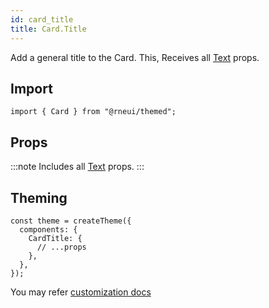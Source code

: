 ```yaml
---
id: card_title
title: Card.Title
---
```



<IconsStyle />

Add a general title to the Card.
This, Receives all [Text](text#props) props.

## Import

```tsx
import { Card } from "@rneui/themed";
```

## Props

:::note
Includes all [Text](text#props) props.
:::

## Theming

```tsx
const theme = createTheme({
  components: {
    CardTitle: {
      // ...props
    },
  },
});
```

You may refer [customization docs](../customization)
